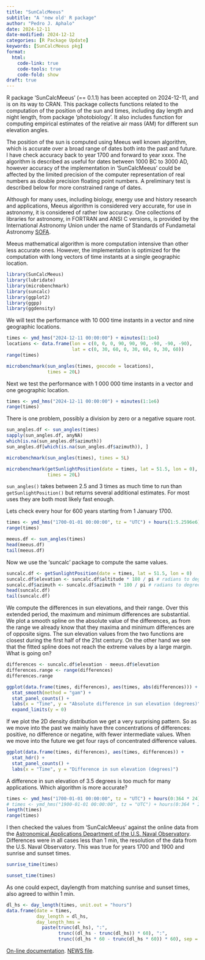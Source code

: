 ```yaml
---
title: "SunCalcMeeus"
subtitle: "A 'new old' R package"
author: "Pedro J. Aphalo"
date: 2024-12-11
date-modified: 2024-12-12
categories: [R Package Update]
keywords: [SunCalcMeeus pkg]
format:
  html: 
    code-link: true
    code-tools: true
    code-fold: show
draft: true
---
```


R package 'SunCalcMeeus' (== 0.1.1) has been accepted on 2024-12-11, and is on its way to CRAN. This package collects functions related to the computation of the position of the sun and times, including day length and night length, from package 'photobiology'. It also includes function for computing empirical estimates of the relative air mass (AM) for different sun elevation angles.

The position of the sun is computed using Meeus well known algorithm, which is accurate over a broad range of dates both into the past and future. I have check accuracy back to year 1700 and forward to year xxxx. The algorithm is described as useful for dates between 1000 BC to 3000 AD, however accuracy of the implementation in 'SunCalcMeeus' could be affected by the limited precision of the computer representation of real numbers as double precision floating point numbers. A preliminary test is described below for more constrained range of dates.

::: callout-warning
Although for many uses, including biology, energy use and history research and applications, Meeus algorithm is considered very accurate, for use in astronomy, it is considered of rather low accuracy. One collections of libraries for astronomy, in FORTRAN and ANSI C versions, is provided by the International Astronomy Union under the name of Standards of Fundametal Astronomy [SOFA](http://www.iausofa.org/).
:::

Meeus mathematical algorithm is more computation intensive than other less accurate ones. However, the implementation is optimized for the computation with long vectors of time instants at a single geographic location.

```r
library(SunCalcMeeus)
library(lubridate)
library(microbenchmark)
library(suncalc)
library(ggplot2)
library(ggpp)
library(ggdensity)
```

We will test the performance with 10 000 time instants in a vector and nine geographic locations.

```r
times <- ymd_hms("2024-12-11 00:00:00") + minutes(1:1e4)
locations <- data.frame(lon = c(0, 0, 0, 90, 90, 90, -90, -90, -90),
                        lat = c(0, 30, 60, 0, 30, 60, 0, 30, 60))
range(times)
```

```r
microbenchmark(sun_angles(times, geocode = locations), 
               times = 20L)
```

Next we test the performance with 1 000 000 time instants in a vector and one geographic location.

```r
times <- ymd_hms("2024-12-11 00:00:00") + minutes(1:1e6)
range(times)
```
There is one problem, possibly a division by zero or a negative square root.

```r
sun_angles.df <- sun_angles(times)
sapply(sun_angles.df, anyNA)
which(is.na(sun_angles.df$azimuth))
sun_angles.df[which(is.na(sun_angles.df$azimuth)), ]
```


```r
microbenchmark(sun_angles(times), times = 5L)
```

```r
microbenchmark(getSunlightPosition(date = times, lat = 51.5, lon = 0),
               times = 20L)
```

`sun_angles()` takes between 2.5 and 3 times as much time to run than `getSunlightPosition()` but returns several additional estimates. For most uses they are both most likely fast enough.


Lets check every hour for 600 years starting from 1 January 1700.

```r
times <- ymd_hms("1700-01-01 00:00:00", tz = "UTC") + hours(1:5.2596e6)
range(times)
```

```r
meeus.df <- sun_angles(times)
head(meeus.df)
tail(meeus.df)
```

Now we use the 'suncalc' package to compute the same values.

```r
suncalc.df <- getSunlightPosition(date = times, lat = 51.5, lon = 0)
suncalc.df$elevation <- suncalc.df$altitude * 180 / pi # radians to degrees
suncalc.df$azimuth <- suncalc.df$azimuth * 180 / pi # radians to degrees
head(suncalc.df)
tail(suncalc.df)
```

We compute the differences in sun elevations, and their range. Over this extended period, the maximum and minimum differences are substantial. We plot a smooth spline on the absolute value of the differences, as from the range we already know that they maxima and minimum differences are of opposite signs. The sun elevation values from the two functions are closest during the first half of the 21st century. On the other hand we see that the fitted spline does not reach the extreme values by a large margin. What is going on?

```r
differences <- suncalc.df$elevation - meeus.df$elevation
differences.range <- range(differences)
differences.range

ggplot(data.frame(times, differences), aes(times, abs(differences))) +
  stat_smooth(method = "gam") +
  stat_panel_counts() +
  labs(x = "Time", y = "Absolute difference in sun elevation (degrees)") +
  expand_limits(y = 0)
```

If we plot the 2D density distribution we get a very surprising pattern. So as
we move into the past we mainly have thre concentrations of differences:
positive, no difference or negatine, with fewer intermediate values. When we
move into the future we get four rays of concentrated difference values.

```r
ggplot(data.frame(times, differences), aes(times, differences)) +
  stat_hdr() +
  stat_panel_counts() +
  labs(x = "Time", y = "Difference in sun elevation (degrees)")
```

A difference in sun elevation of 3.5 degrees is too much for many applications. Which algorithm is more accurate?

```r
times <- ymd_hms("1700-01-01 00:00:00", tz = "UTC") + hours(0:364 * 24)
# times <- ymd_hms("1900-01-01 00:00:00", tz = "UTC") + hours(0:364 * 24)
length(times)
range(times)
```

I then checked the values from 'SunCalcMeeus' against the online data from the [Astronomical Applications Department of the U.S. Naval Observatory](https://aa.usno.navy.mil/data/index). Differences were in all cases less than 1 min, the resolution of the data from the U.S. Naval Observatory. This was true for years 1700 and 1900 and sunrise and sunset times.

```r
sunrise_time(times)
```

```r
sunset_time(times)
```

As one could expect, daylength from matching sunrise and sunset times, also agreed to within 1 min.

```r
dl_hs <- day_length(times, unit.out = "hours")
data.frame(date = times, 
           day_length = dl_hs,
           day_length_hms =
             paste(trunc(dl_hs), ":",
                   trunc((dl_hs - trunc(dl_hs)) * 60), ":",
                   trunc((dl_hs * 60 - trunc(dl_hs * 60)) * 60), sep = ""))
```


::: callout-note


[On-line documentation](https://docs.r4photobiology.info/SunCalcMeeus/).
[NEWS file](https://docs.r4photobiology.info/SunCalcMeeus/news/).

:::
